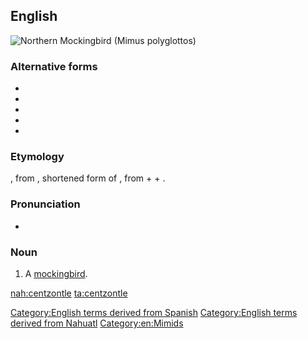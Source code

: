 ==English==
[[Image:Mimus_polyglottos1.jpg|thumb|right|Northern Mockingbird (''Mimus polyglottos'')]]
{{wikipedia|Mockingbird}}

===Alternative forms===
* {{l|en|centzontlé}}
* {{l|en|cenzontli}}
* {{l|en|sensonte}}
* {{l|en|sinsonte}}
* {{l|en|sinsontle}}

===Etymology===
{{borrowing|es|cenzontle|lang=en}}, from {{etyl|nci|en}} {{m|nci|centzontleh}}, shortened form of {{m|nci|centzontlahtōleh||mockingbird|lit=possessor of four hundred words}}, from {{m|nci|centzontli||four hundred, a count of four hundred}} + {{m|nci|tlahtōlli||language, word, statement}} + {{m|nci|-eh||possessor of}}.

===Pronunciation===
* {{audio|En-us-ncalif-cenzontle.ogg|Audio (US, Northern California)|lang=en}}

===Noun===
{{en-noun}}

# {{label|en|rare}} A [[mockingbird]].

[[Category:English terms derived from Spanish]]
[[Category:English terms derived from Nahuatl]]
[[Category:en:Mimids]]

[[nah:centzontle]]
[[ta:centzontle]]